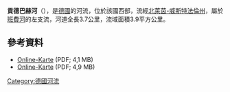 {{Coord|50|52|55.5|N|8|20|54.7|E|display=title}}

'''貢德巴赫河'''（{{lang-de|Gonderbach}}），是[[德國|德國]]的河流，位於該國西部，流經[[北萊茵-威斯特法倫州|北萊茵-威斯特法倫州]]，屬於[[班費河_(蘭河支流)|班費河]]的左支流，河道全長3.7公里，流域面積3.9平方公里。

==參考資料==
* [http://geographie.giersbeck.de/karten/124.pdf Online-Karte] {{Wayback|url=http://geographie.giersbeck.de/karten/124.pdf |date=20201009195436 }} (PDF; 4,1 MB)
* [http://geographie.giersbeck.de/karten/125.pdf Online-Karte] {{Wayback|url=http://geographie.giersbeck.de/karten/125.pdf |date=20160304084458 }} (PDF; 4,9 MB)

{{Germany-geo-stub}}
[[Category:德國河流|Category:德國河流]]